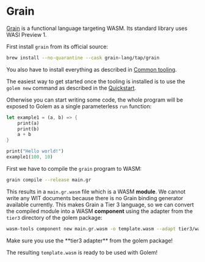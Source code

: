 
# Grain

[Grain](https://grain-lang.org/docs/getting_grain) is a functional language targeting WASM. Its standard library uses WASI Preview 1.

First install `grain` from its official source:

```bash
brew install --no-quarantine --cask grain-lang/tap/grain
```

You also have to install everything as described in [Common tooling](/building-templates/common-tooling).

The easiest way to get started once the tooling is installed is to use the `golem new` command as described in the [Quickstart](/getting-started/quickstart). 

Otherwise you can start writing some code, the whole program will be exposed to Golem as a single parameterless `run` function:

```rust
let example1 = (a, b) => {
    print(a)
    print(b)
    a + b
}

print("Hello world!")
example1(100, 10)
```

First we have to compile the `grain` program to WASM:

```bash
grain compile --release main.gr
```

This results in a `main.gr.wasm` file which is a WASM **module**. We cannot write any WIT documents because there is no Grain binding generator available currently. This makes Grain a Tier 3 language, so we can convert the compiled module into a WASM **component** using the adapter from the `tier3` directory of the golem package:

```bash
wasm-tools component new main.gr.wasm -o template.wasm --adapt tier3/wasi_snapshot_preview1.wasm
```

<Callout>
Make sure you use the **tier3 adapter** from the golem package!
</Callout>

The resulting `template.wasm` is ready to be used with Golem!